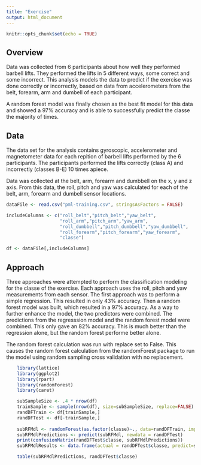 ```yaml
---
title: "Exercise"
output: html_document
---
```


```r
knitr::opts_chunk$set(echo = TRUE)
```



## Overview
Data was collected from 6 participants about how well they performed barbell lifts. They performed the lifts in 5 different ways, some correct and some incorrect. This analysis models the data to predict if the exercise was done correctly or incorrectly, based on data from accelerometers from the belt, forearm, arm and dumbell of each participant. 

A random forest model was finally chosen as the best fit model for this data and showed a 97% accuracy and is able to successfully predict the classe the majority of times.

## Data
The data set for the analysis contains gyroscopic, accelerometer and magnetometer data for each repition of barbell lifts performed by the 6 participants. The participants performed the lifts correctly (class A) and incorrectly (classes B-E) 10 times apiece.

Data was collected at the belt, arm, forearm and dumbbell on the x, y and z axis. From this data, the roll, pitch and yaw was calculated for each of the belt, arm, forearm and dumbell sensor locations. 

```r
dataFile <- read.csv("pml-training.csv", stringsAsFactors = FALSE)

includeColumns <- c("roll_belt","pitch_belt","yaw_belt",
                    "roll_arm","pitch_arm","yaw_arm",
                    "roll_dumbbell","pitch_dumbbell","yaw_dumbbell",
                    "roll_forearm","pitch_forearm","yaw_forearm",
                    "classe")

df <- dataFile[,includeColumns]
```

## Approach

Three approaches were attempted to perform the classification modeling for the classe of the exercise. Each approach uses the roll, pitch and yaw measurements from each sensor. The first approach was to perform a simple regression. This resulted in only 43% accuracy. Then a random forest model was built, which resulted in a 97% accuracy. As a way to further enhance the model, the two predictors were combined. The predictions from the regresssion model and the random forest model were combined. This only gave an 82% accuracy. This is much better than the regression alone, but the random forest performe better alone.

The random forest calculation was run with replace set to False. This causes the random forest calculation from the randomForest package to run the model using random sampling cross validation with no replacement.

```r
    library(lattice)
    library(ggplot2)
    library(rpart)
    library(randomForest)
    library(caret)

    subSampleSize <- .4 * nrow(df)
    trainSample <- sample(nrow(df), size=subSampleSize, replace=FALSE)
    randDFTrain <- df[trainSample,]
    randDFTest <- df[-trainSample,]
    
    subRFMdl <- randomForest(as.factor(classe)~., data=randDFTrain, importance=TRUE, proximity=TRUE, replace=FALSE)
    subRFMdlPredictions <- predict(subRFMdl, newdata = randDFTest)
    print(confusionMatrix(randDFTest$classe, subRFMdlPredictions))
    subRFMdlResults <- data.frame(actual = randDFTest$classe, predict=subRFMdlPredictions)

    table(subRFMdlPredictions, randDFTest$classe)
```


